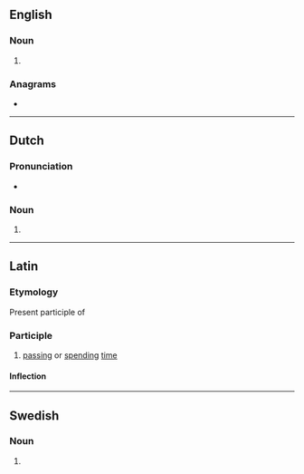{{also|Degens}}
==English==

===Noun===
{{head|en|noun plural form}}

# {{plural of|degen|lang=en}}

===Anagrams===
* {{anagrams|en|a=deegns|snedge}}

----

==Dutch==

===Pronunciation===
* {{audio|Nl-degens.ogg|Audio|lang=nl}}

===Noun===
{{head|nl|noun plural form}}

# {{nl-noun form of|pl|degen}}

----

==Latin==

===Etymology===
Present participle of {{m|la|dego|dēgō}}

===Participle===
{{la-present participle|dēg|ens}}

# [[passing]] or [[spending]] [[time]]

====Inflection====
{{la-decl-3rd-part|dēgēns}}

----

==Swedish==

===Noun===
{{head|sv|noun form}}

# {{sv-noun-form-def-gen|deg}}
